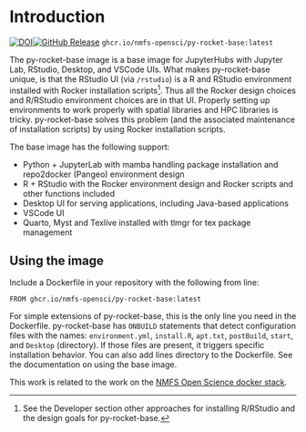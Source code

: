 # Introduction {.unnumbered}
[![DOI](https://zenodo.org/badge/DOI/10.5281/zenodo.13942617.svg)](https://doi.org/10.5281/zenodo.13942617)[![GitHub Release](https://img.shields.io/github/v/release/nmfs-opensci/py-rocket-base)](https://github.com/nmfs-opensci/py-rocket-base/releases) `ghcr.io/nmfs-opensci/py-rocket-base:latest`

The py-rocket-base image is a base image for JupyterHubs with Jupyter Lab, RStudio, Desktop, and VSCode UIs. What makes py-rocket-base unique, is that the RStudio UI (via `/rstudio`) is a R and RStudio environment installed with Rocker installation scripts[^1]. Thus all the Rocker design choices and R/RStudio environment choices are in that UI. Properly setting up environments to work properly with spatial libraries and HPC libraries is tricky. py-rocket-base solves this problem (and the associated maintenance of installation scripts) by using Rocker installation scripts. 

The base image has the following support:

* Python + JupyterLab with mamba handling package installation and repo2docker (Pangeo) environment design
* R + RStudio with the Rocker environment design and Rocker scripts and other functions included
* Desktop UI for serving applications, including Java-based applications
* VSCode UI
* Quarto, Myst and Texlive installed with tlmgr for tex package management

[^1]: See the Developer section other approaches for installing R/RStudio and the design goals for py-rocket-base.

## Using the image

Include a Dockerfile in your repository with the following from line:
```
FROM ghcr.io/nmfs-opensci/py-rocket-base:latest
```
For simple extensions of py-rocket-base, this is the only line you need in the Dockerfile. py-rocket-base has `ONBUILD` statements that detect configuration files with the names: `environment.yml`, `install.R`, `apt.txt`, `postBuild`, `start`, and `Desktop` (directory). If those files are present, it triggers specific installation behavior. You can also add lines directory to the Dockerfile. See the documentation on using the base image.

This work is related to the work on the [NMFS Open Science docker stack](https://nmfs-opensci.github.io/container-images/).

